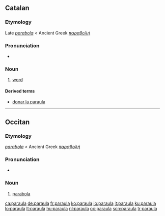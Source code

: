 ==Catalan==

===Etymology===
Late {{etyl|la|ca}} ''[[parabola]]'' < Ancient Greek ''[[παραβολή]]''

===Pronunciation===
* {{IPA|/paˈraula/|lang=ca}}

===Noun===
{{ca-noun|f|paraules}}

# [[word]]

====Derived terms====
* [[donar la paraula]] {{gloss|to promise}}

----

==Occitan==

===Etymology===
{{etyl|LL.|oc}} ''[[parabola]]'' < Ancient Greek ''[[παραβολή]]''

===Pronunciation===
* {{IPA|/paˈraula/|lang=oc}}

===Noun===
{{oc-noun|f}}

# [[parabola]]

[[ca:paraula]]
[[de:paraula]]
[[fr:paraula]]
[[ko:paraula]]
[[io:paraula]]
[[it:paraula]]
[[ku:paraula]]
[[lo:paraula]]
[[lt:paraula]]
[[hu:paraula]]
[[nl:paraula]]
[[oc:paraula]]
[[scn:paraula]]
[[tr:paraula]]